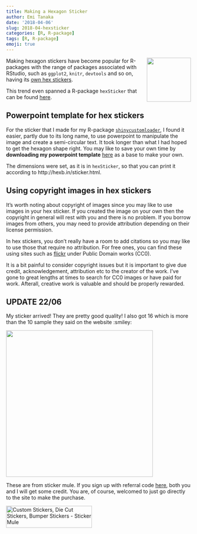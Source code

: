 ```yaml
---
title: Making a Hexagon Sticker
author: Emi Tanaka
date: '2018-04-06'
slug: 2018-04-hexsticker
categories: [R, R-package]
tags: [R, R-package]
emoji: true
---
```

<img src="https://user-images.githubusercontent.com/7620319/38168572-71e4543e-3593-11e8-9487-9c6c484b896a.png" height="120" width="120" align="right" />
Making hexagon stickers have become popular for R-packages with the range of packages associated with RStudio, such as `ggplot2`, `knitr`, `devtools` and so on, having its [own hex stickers](https://www.rstudio.com/products/rpackages/).

This trend even spanned a R-package `hexSticker` that can be found [here](https://github.com/GuangchuangYu/hexSticker).

## Powerpoint template for hex stickers

For the sticker that I made for my R-package [`shinycustomloader`](https://github.com/emitanaka/shinycustomloader), I found it easier, partly due to its long name, to use powerpoint to manipulate the image and create a semi-circular text. It took longer than what I had hoped to get the hexagon shape right. You may like to save your own time by **downloading my powerpoint template** [here](/post/2018-04-06-hexsticker_files/hexsticker.pptx) as a base to make your own. 

The dimensions were set, as it is in `hexSticker`, so that you can print it according to http://hexb.in/sticker.html.

## Using copyright images in hex stickers

It's worth noting about copyright of images since you may like to use images in your hex sticker. If you created the image on your own then the copyright in general will rest with you and there is no problem. If you borrow images from others, you may need to provide attribution depending on their license permission. 

In hex stickers, you don't really have a room to add citations so you may like to use those that require no attribution. For free ones, you can find these using sites such as [flickr](https://www.flickr.com/creativecommons/) under Public Domain works (CC0).  

It is a bit painful to consider copyright issues but it is important to give due credit, acknowledgement, attribution etc to the creator of the work. I've gone to great lengths at times to search for CC0 images or have paid for work. Afterall, creative work is valuable and should be properly rewarded. 

## UPDATE 22/06 
My sticker arrived! They are pretty good quality! I also got 16 which is more than the 10 sample they said on the website :smiley:

<img src="/post/2018-04-06-hexsticker_files/hexsticker.gif" width="400px"/>

These are from sticker mule. If you sign up with referral code [here](https://www.stickermule.com/au/unlock?ref_id=9651301701), both you and I will get some credit. You are, of course, welcomed to just go directly to the site to make the purchase. 

<a href="https://www.stickermule.com/au/unlock?ref_id=9651301701">
  <img alt="Custom Stickers, Die Cut Stickers, Bumper Stickers - Sticker Mule" border="0" height="60" src="https://d3g919u5f14ld1.cloudfront.net/assets/images/stores/sticker_mule/banners/small-90e5f24277.jpg" width="234" />
</a>


